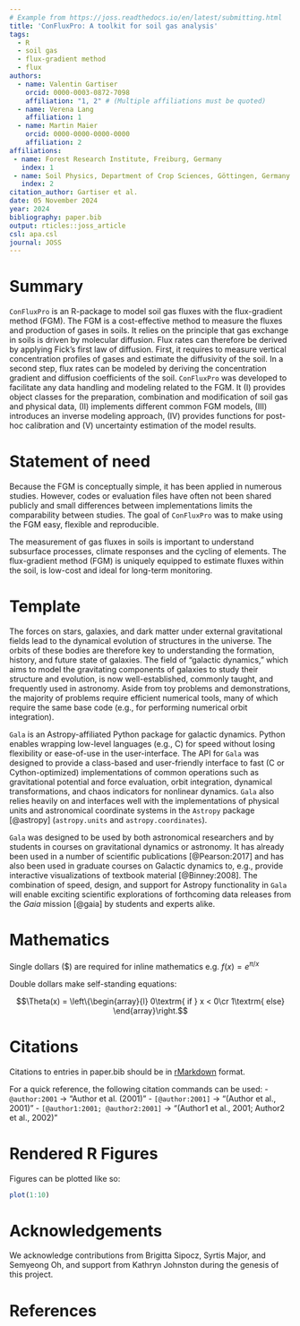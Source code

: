 ```yaml
---
# Example from https://joss.readthedocs.io/en/latest/submitting.html
title: 'ConFluxPro: A toolkit for soil gas analysis'
tags:
  - R
  - soil gas
  - flux-gradient method
  - flux
authors:
  - name: Valentin Gartiser
    orcid: 0000-0003-0872-7098
    affiliation: "1, 2" # (Multiple affiliations must be quoted)
  - name: Verena Lang
    affiliation: 1
  - name: Martin Maier
    orcid: 0000-0000-0000-0000
    affiliation: 2
affiliations:
 - name: Forest Research Institute, Freiburg, Germany
   index: 1
 - name: Soil Physics, Department of Crop Sciences, Göttingen, Germany
   index: 2
citation_author: Gartiser et al.
date: 05 November 2024
year: 2024
bibliography: paper.bib
output: rticles::joss_article
csl: apa.csl
journal: JOSS
---
```




# Summary
``ConFluxPro`` is an R-package to model soil gas fluxes with the flux-gradient method (FGM).
The FGM is a cost-effective method to measure the fluxes and production of gases in soils.
It relies on the principle that gas exchange in soils is driven by molecular diffusion.
Flux rates can therefore be derived by applying Fick's first law of diffusion.
First, it requires to measure vertical concentration profiles of gases and estimate the diffusivity of the soil.
In a second step, flux rates can be modeled by deriving the concentration gradient and diffusion coefficients of the soil.
``ConFluxPro`` was developed to facilitate any data handling and modeling related to the FGM.
It (I) provides object classes for the preparation, combination and modification of soil gas and physical data, (II) implements different common FGM models, (III) introduces an inverse modeling approach, (IV) provides functions for post-hoc calibration and (V) uncertainty estimation of the model results.

# Statement of need

Because the FGM is conceptually simple, it has been applied in numerous studies.
However, codes or evaluation files have often not been shared publicly and small differences between implementations limits the comparability between studies.
The goal of ``ConFluxPro`` was to make using the FGM easy, flexible and reproducible.

The measurement of gas fluxes in soils is important to understand subsurface processes, climate responses and the cycling of elements.
The flux-gradient method (FGM) is uniquely equipped to estimate fluxes within the soil, is low-cost and ideal for long-term monitoring.



# Template

The forces on stars, galaxies, and dark matter under external gravitational
fields lead to the dynamical evolution of structures in the universe. The orbits
of these bodies are therefore key to understanding the formation, history, and
future state of galaxies. The field of "galactic dynamics," which aims to model
the gravitating components of galaxies to study their structure and evolution,
is now well-established, commonly taught, and frequently used in astronomy.
Aside from toy problems and demonstrations, the majority of problems require
efficient numerical tools, many of which require the same base code (e.g., for
performing numerical orbit integration).

``Gala`` is an Astropy-affiliated Python package for galactic dynamics. Python
enables wrapping low-level languages (e.g., C) for speed without losing
flexibility or ease-of-use in the user-interface. The API for ``Gala`` was
designed to provide a class-based and user-friendly interface to fast (C or
Cython-optimized) implementations of common operations such as gravitational
potential and force evaluation, orbit integration, dynamical transformations,
and chaos indicators for nonlinear dynamics. ``Gala`` also relies heavily on and
interfaces well with the implementations of physical units and astronomical
coordinate systems in the ``Astropy`` package [@astropy] (``astropy.units`` and
``astropy.coordinates``).

``Gala`` was designed to be used by both astronomical researchers and by
students in courses on gravitational dynamics or astronomy. It has already been
used in a number of scientific publications [@Pearson:2017] and has also been
used in graduate courses on Galactic dynamics to, e.g., provide interactive
visualizations of textbook material [@Binney:2008]. The combination of speed,
design, and support for Astropy functionality in ``Gala`` will enable exciting
scientific explorations of forthcoming data releases from the *Gaia* mission
[@gaia] by students and experts alike.

# Mathematics

Single dollars ($) are required for inline mathematics e.g. $f(x) = e^{\pi/x}$

Double dollars make self-standing equations:

$$\Theta(x) = \left\{\begin{array}{l}
0\textrm{ if } x < 0\cr
1\textrm{ else}
\end{array}\right.$$


# Citations

Citations to entries in paper.bib should be in
[rMarkdown](https://rmarkdown.rstudio.com/authoring_bibliographies_and_citations.html)
format.

For a quick reference, the following citation commands can be used:
- `@author:2001`  ->  "Author et al. (2001)"
- `[@author:2001]` -> "(Author et al., 2001)"
- `[@author1:2001; @author2:2001]` -> "(Author1 et al., 2001; Author2 et al., 2002)"

# Rendered R Figures

Figures can be plotted like so:

```r
plot(1:10)
```

# Acknowledgements

We acknowledge contributions from Brigitta Sipocz, Syrtis Major, and Semyeong
Oh, and support from Kathryn Johnston during the genesis of this project.

# References

